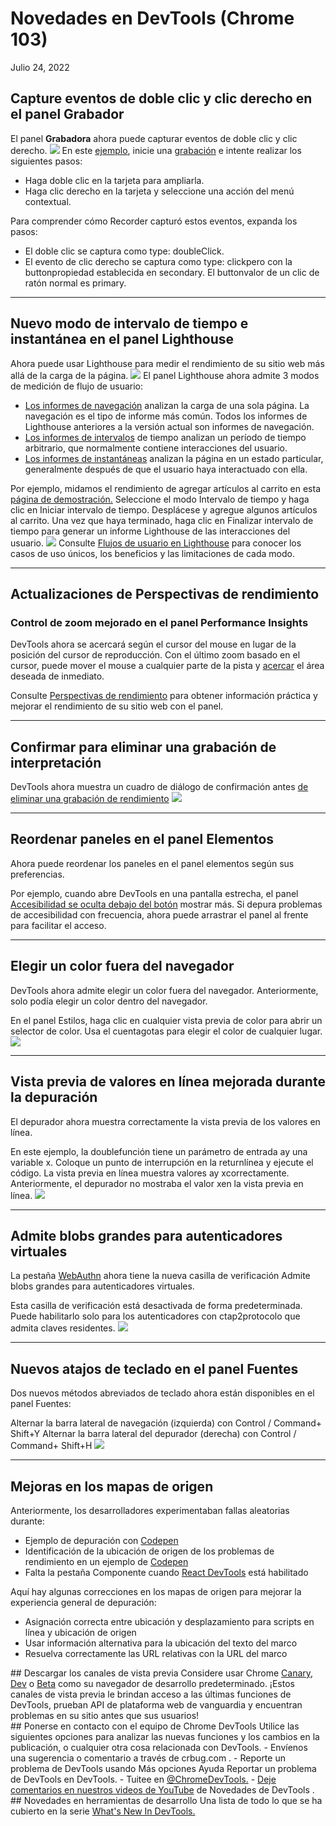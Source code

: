 # Novedades en DevTools (Chrome 103)
Julio 24, 2022

<div class='espacio'/>

## Capture eventos de doble clic y clic derecho en el panel Grabador
El panel **Grabadora** ahora puede capturar eventos de doble clic y clic derecho.
![](/assets/blog-assets/chrome-103/img1.png)
En este <a href='' target='_blank' rel='noopener noreferrer'>ejemplo</a>, inicie una <a href='https://developer-chrome-com.translate.goog/docs/devtools/recorder/?_x_tr_sl=auto&_x_tr_tl=es&_x_tr_hl=es#record' target='_blank' rel='noopener noreferrer'>grabación</a> e intente realizar los siguientes pasos:
- Haga doble clic en la tarjeta para ampliarla.
- Haga clic derecho en la tarjeta y seleccione una acción del menú contextual.

Para comprender cómo Recorder capturó estos eventos, expanda los pasos:
- El doble clic se captura como type: doubleClick.
- El evento de clic derecho se captura como type: clickpero con la buttonpropiedad establecida en secondary. El buttonvalor de un clic de ratón normal es primary.

<div class='espacio'/>
<hr/>
<div class='espacio'/>

## Nuevo modo de intervalo de tiempo e instantánea en el panel Lighthouse
Ahora puede usar Lighthouse para medir el rendimiento de su sitio web más allá de la carga de la página.
![](/assets/blog-assets/chrome-103/img2.png)
El panel Lighthouse ahora admite 3 modos de medición de flujo de usuario:
- <a href='https://translate.google.com/website?sl=auto&tl=es&hl=es&u=https://github.com/GoogleChrome/lighthouse/blob/master/docs/user-flows.md%23navigation' target='_blank' rel='noopener noreferrer'>Los informes de navegación</a> analizan la carga de una sola página. La navegación es el tipo de informe más común. Todos los informes de Lighthouse anteriores a la versión actual son informes de navegación.
- <a href='https://translate.google.com/website?sl=auto&tl=es&hl=es&u=https://github.com/GoogleChrome/lighthouse/blob/master/docs/user-flows.md%23timespan' target='_blank' rel='noopener noreferrer'>Los informes de intervalos</a> de tiempo analizan un período de tiempo arbitrario, que normalmente contiene interacciones del usuario.
- <a href='https://translate.google.com/website?sl=auto&tl=es&hl=es&u=https://github.com/GoogleChrome/lighthouse/blob/master/docs/user-flows.md%23snapshot' target='_blank' rel='noopener noreferrer'>Los informes de instantáneas</a> analizan la página en un estado particular, generalmente después de que el usuario haya interactuado con ella.

Por ejemplo, midamos el rendimiento de agregar artículos al carrito en esta <a href='https://translate.google.com/website?sl=auto&tl=es&hl=es&u=https://coffee-cart.netlify.app/' target='_blank' rel='noopener noreferrer'>página de demostración.</a> Seleccione el modo Intervalo de tiempo y haga clic en Iniciar intervalo de tiempo. Desplácese y agregue algunos artículos al carrito. Una vez que haya terminado, haga clic en Finalizar intervalo de tiempo para generar un informe Lighthouse de las interacciones del usuario.
![](/assets/blog-assets/chrome-103/img3.png)
Consulte <a href='https://translate.google.com/website?sl=auto&tl=es&hl=es&u=https://github.com/GoogleChrome/lighthouse/blob/master/docs/user-flows.md' target='_blank' rel='noopener noreferrer'>Flujos de usuario en Lighthouse</a> para conocer los casos de uso únicos, los beneficios y las limitaciones de cada modo.

<div class='espacio'/>
<hr/>
<div class='espacio'/>

## Actualizaciones de Perspectivas de rendimiento
### Control de zoom mejorado en el panel Performance Insights
DevTools ahora se acercará según el cursor del mouse en lugar de la posición del cursor de reproducción. Con el último zoom basado en el cursor, puede mover el mouse a cualquier parte de la pista y <a href='https://developer-chrome-com.translate.goog/docs/devtools/performance-insights/?_x_tr_sl=auto&_x_tr_tl=es&_x_tr_hl=es#navigate' target='_blank' rel='noopener noreferrer'>acercar</a> el área deseada de inmediato.

Consulte <a href='https://developer-chrome-com.translate.goog/docs/devtools/performance-insights/?_x_tr_sl=auto&_x_tr_tl=es&_x_tr_hl=es' target='_blank' rel='noopener noreferrer'>Perspectivas de rendimiento</a> para obtener información práctica y mejorar el rendimiento de su sitio web con el panel.

<div class='espacio'/>
<hr/>
<div class='espacio'/>

## Confirmar para eliminar una grabación de interpretación
DevTools ahora muestra un cuadro de diálogo de confirmación antes <a href='https://developer-chrome-com.translate.goog/docs/devtools/performance-insights/?_x_tr_sl=auto&_x_tr_tl=es&_x_tr_hl=es#delete' target='_blank' rel='noopener noreferrer'>de eliminar una grabación de rendimiento</a>
![](/assets/blog-assets/chrome-103/img4.png)

<hr/>
<div class='espacio'/>

## Reordenar paneles en el panel Elementos
Ahora puede reordenar los paneles en el panel elementos según sus preferencias.

Por ejemplo, cuando abre DevTools en una pantalla estrecha, el panel  <a href='https://developer-chrome-com.translate.goog/docs/devtools/accessibility/reference/?_x_tr_sl=auto&_x_tr_tl=es&_x_tr_hl=es#pane' target='_blank' rel='noopener noreferrer'>Accesibilidad se oculta debajo del botón</a> mostrar más. Si depura problemas de accesibilidad con frecuencia, ahora puede arrastrar el panel al frente para facilitar el acceso.

<div class='espacio'/>
<hr/>
<div class='espacio'/>

## Elegir un color fuera del navegador
DevTools ahora admite elegir un color fuera del navegador. Anteriormente, solo podía elegir un color dentro del navegador.

En el panel Estilos, haga clic en cualquier vista previa de color para abrir un selector de color. Usa el cuentagotas para elegir el color de cualquier lugar.
![](/assets/blog-assets/chrome-103/img5.png)

<hr/>
<div class='espacio'/>

## Vista previa de valores en línea mejorada durante la depuración
El depurador ahora muestra correctamente la vista previa de los valores en línea.

En este ejemplo, la doublefunción tiene un parámetro de entrada ay una variable x. Coloque un punto de interrupción en la returnlínea y ejecute el código. La vista previa en línea muestra valores ay xcorrectamente. Anteriormente, el depurador no mostraba el valor xen la vista previa en línea.
![](/assets/blog-assets/chrome-103/img6.png)

<hr/>
<div class='espacio'/>

## Admite blobs grandes para autenticadores virtuales
La pestaña <a href='https://developer-chrome-com.translate.goog/docs/devtools/webauthn/?_x_tr_sl=auto&_x_tr_tl=es&_x_tr_hl=es' target='_blank' rel='noopener noreferrer'>WebAuthn</a> ahora tiene la nueva casilla de verificación Admite blobs grandes para autenticadores virtuales.

Esta casilla de verificación está desactivada de forma predeterminada. Puede habilitarlo solo para los autenticadores con ctap2protocolo que admita claves residentes.
![](/assets/blog-assets/chrome-103/img7.png)

<hr/>
<div class='espacio'/>

## Nuevos atajos de teclado en el panel Fuentes
Dos nuevos métodos abreviados de teclado ahora están disponibles en el panel Fuentes:

Alternar la barra lateral de navegación (izquierda) con Control / Command+ Shift+Y
Alternar la barra lateral del depurador (derecha) con Control / Command+ Shift+H
![](/assets/blog-assets/chrome-103/img8.png)

<hr/>
<div class='espacio'/>

## Mejoras en los mapas de origen
Anteriormente, los desarrolladores experimentaban fallas aleatorias durante:
- Ejemplo de depuración con <a href='https://translate.google.com/website?sl=auto&tl=es&hl=es&u=https://codepen.io/' target='_blank' rel='noopener noreferrer'>Codepen</a>
- Identificación de la ubicación de origen de los problemas de rendimiento en un ejemplo de <a href='https://translate.google.com/website?sl=auto&tl=es&hl=es&u=https://codepen.io/' target='_blank' rel='noopener noreferrer'>Codepen</a>
- Falta la pestaña Componente cuando <a href='https://translate.google.com/website?sl=auto&tl=es&hl=es&u=https://chrome.google.com/webstore/detail/react-developer-tools/fmkadmapgofadopljbjfkapdkoienihi' target='_blank' rel='noopener noreferrer'>React DevTools</a> está habilitado

Aquí hay algunas correcciones en los mapas de origen para mejorar la experiencia general de depuración:
- Asignación correcta entre ubicación y desplazamiento para scripts en línea y ubicación de origen
- Usar información alternativa para la ubicación del texto del marco
- Resuelva correctamente las URL relativas con la URL del marco

<div class='espacio'/>
## Descargar los canales de vista previa
Considere usar Chrome <a href='https://translate.google.com/website?sl=auto&tl=es&hl=es&u=https://www.google.com/chrome/canary/' target='_blank' rel='noopener noreferrer'>Canary</a>, <a href='https://translate.google.com/website?sl=auto&tl=es&hl=es&u=https://www.google.com/chrome/dev/' target='_blank' rel='noopener noreferrer'>Dev</a> o <a href='https://translate.google.com/website?sl=auto&tl=es&hl=es&u=https://www.google.com/chrome/beta/' target='_blank' rel='noopener noreferrer'>Beta</a> como su navegador de desarrollo predeterminado. ¡Estos canales de vista previa le brindan acceso a las últimas funciones de DevTools, prueban API de plataforma web de vanguardia y encuentran problemas en su sitio antes que sus usuarios!

<div class='espacio'/>
## Ponerse en contacto con el equipo de Chrome DevTools
Utilice las siguientes opciones para analizar las nuevas funciones y los cambios en la publicación, o cualquier otra cosa relacionada con DevTools.
- Envíenos una sugerencia o comentario a través de crbug.com .
- Reporte un problema de DevTools usando Más opciones Ayuda Reportar un problema de DevTools en DevTools.
- Tuitee en <a href='https://translate.google.com/website?sl=auto&tl=es&hl=es&u=https://twitter.com/intent/tweet?text%3D@ChromeDevTools' target='_blank' rel='noopener noreferrer'>@ChromeDevTools.</a>
- <a href='https://translate.google.com/website?sl=auto&tl=es&hl=es&u=https://goo.gle/devtools-youtube' target='_blank' rel='noopener noreferrer'>Deje comentarios en nuestros videos de YouTube</a> de Novedades de DevTools .

<div class='espacio'/>
## Novedades en herramientas de desarrollo
Una lista de todo lo que se ha cubierto en la serie <a href='https://developer-chrome-com.translate.goog/tags/new-in-devtools/?_x_tr_sl=auto&_x_tr_tl=es&_x_tr_hl=es' target='_blank' rel='noopener noreferrer'>What's New In DevTools.</a>

<div class='espacio'/>